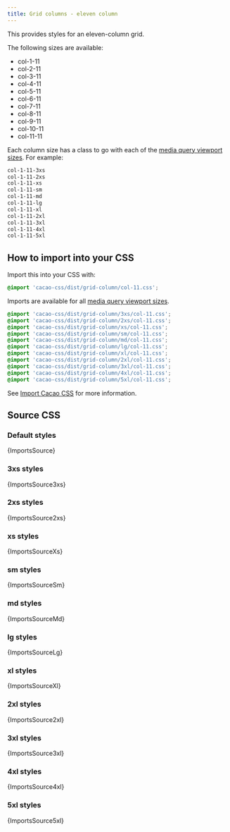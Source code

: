```yaml
---
title: Grid columns - eleven column
---
```


This provides styles for an eleven-column grid.

The following sizes are available:

- col-1-11
- col-2-11
- col-3-11
- col-4-11
- col-5-11
- col-6-11
- col-7-11
- col-8-11
- col-9-11
- col-10-11
- col-11-11

Each column size has a class to go with each of the [media query viewport sizes](/styles/media#viewport-media-queries). For example:

```css
col-1-11-3xs
col-1-11-2xs
col-1-11-xs
col-1-11-sm
col-1-11-md
col-1-11-lg
col-1-11-xl
col-1-11-2xl
col-1-11-3xl
col-1-11-4xl
col-1-11-5xl
```

## How to import into your CSS

Import this into your CSS with:

```css
@import 'cacao-css/dist/grid-column/col-11.css';
```

Imports are available for all [media query viewport sizes](/styles/media#viewport-media-queries).

```css
@import 'cacao-css/dist/grid-column/3xs/col-11.css';
@import 'cacao-css/dist/grid-column/2xs/col-11.css';
@import 'cacao-css/dist/grid-column/xs/col-11.css';
@import 'cacao-css/dist/grid-column/sm/col-11.css';
@import 'cacao-css/dist/grid-column/md/col-11.css';
@import 'cacao-css/dist/grid-column/lg/col-11.css';
@import 'cacao-css/dist/grid-column/xl/col-11.css';
@import 'cacao-css/dist/grid-column/2xl/col-11.css';
@import 'cacao-css/dist/grid-column/3xl/col-11.css';
@import 'cacao-css/dist/grid-column/4xl/col-11.css';
@import 'cacao-css/dist/grid-column/5xl/col-11.css';
```

See [Import Cacao CSS](/import) for more information.

## Source CSS

<!-- markdownlint-disable -->

### Default styles

<CodeBlock language="css" title="grid-column/col-11.css">{ImportsSource}</CodeBlock>

### 3xs styles

<CodeBlock language="css" title="grid-column/3xs/col-11.css">{ImportsSource3xs}</CodeBlock>

### 2xs styles

<CodeBlock language="css" title="grid-column/2xs/col-11.css">{ImportsSource2xs}</CodeBlock>

### xs styles

<CodeBlock language="css" title="grid-column/xs/col-11.css">{ImportsSourceXs}</CodeBlock>

### sm styles

<CodeBlock language="css" title="grid-column/sm/col-11.css">{ImportsSourceSm}</CodeBlock>

### md styles

<CodeBlock language="css" title="grid-column/md/col-11.css">{ImportsSourceMd}</CodeBlock>

### lg styles

<CodeBlock language="css" title="grid-column/lg/col-11.css">{ImportsSourceLg}</CodeBlock>

### xl styles

<CodeBlock language="css" title="grid-column/xl/col-11.css">{ImportsSourceXl}</CodeBlock>

### 2xl styles

<CodeBlock language="css" title="grid-column/2xl/col-11.css">{ImportsSource2xl}</CodeBlock>

### 3xl styles

<CodeBlock language="css" title="grid-column/3xl/col-11.css">{ImportsSource3xl}</CodeBlock>

### 4xl styles

<CodeBlock language="css" title="grid-column/4xl/col-11.css">{ImportsSource4xl}</CodeBlock>

### 5xl styles

<CodeBlock language="css" title="grid-column/5xl/col-11.css">{ImportsSource5xl}</CodeBlock>
